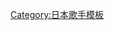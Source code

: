 {{Navbox Musical artist
| name  = Berryz工房
| title = [[Berryz工房|<span style="color:#FF0;">Berryz工房</span>]]
| background = #BA55D3
| groupstyle = background:#C4A3BF
| group1 = 成員
| list1 = [[清水佐紀]]（隊長）- [[嗣永桃子]] - [[徳永千奈美]] - [[須藤茉麻]] - [[夏燒雅]]（副隊長）- [[熊井友理奈]] - [[菅谷梨沙子]]
| group2 = 前成員
| list2 = [[石村舞波]]
| group3 =專輯<br />收錄單曲
| list3=
{{Navbox|child
| group1 = '''[[1st 超Berryz]]'''
| list1 = [[沒有你活不下去]] - [[戰鬥姿勢不是虛有其表!]] - [[活力上路！]]

| group2 = '''[[第②成長記]]'''
| list2 = [[Happiness～幸福歡迎！～]] - [[戀愛咒縛]] - [[Special Generation]] - [[這是怎樣的戀愛 YOU KNOW?]] - [[到21時為止的灰姑娘]]

| group3 = '''[[Special! Best Mini ～2.5張的他～]]'''
| list3 = [[請愛我笑話100次]]

| group4 = '''[[③夏夏迷你Berryz]]'''
| list4 = [[焦躁 來襲]]

| group5 = '''[[4th 愛的種種指數]]'''
| list5 = [[笑吧 BOYFRIEND]] - [[忐忑難安的嫣紅]] - [[VERY BEAUTY]] - [[告白的噴水廣場]]

| group6 = '''[[5 (FIVE)]] '''
| list6 = [[交往中卻像單相思]] - [[成吉思汗 (Berryz工房單曲)|成吉思汗]] - [[去吧 去吧 Monkey Dance]]

| group7 = '''[[Berryz工房 特別精選輯 Vol.1]]'''
| list7 = [[MADAYADE]]

| group8 = '''[[6th 吼叫專輯]]'''
| list8 = [[抱緊我 抱緊我]] - [[青春巴士導遊 / 對手]] - [[我未來的老公 / 流星男孩]] - [[吶喊男孩 WAO! / 朋友就是朋友!]]

| group9 = '''[[⑦ Berryz TIMES]]'''
| list9 = [[認真Bomber!!]] - [[Shining Power]] - [[成為女主角吧！]]

| group10 = '''[[愛的專輯⑧]]'''
| list10 = [[愛的子彈]] - [[啊、天亮了]] - [[櫻花綻放於酸甜春季]]

| group11 = '''[[Berryz公寓9階]]'''
| list11 = [[Be元氣 ＜只要嘗試便能做到!＞]] - [[cha cha SING]] - [[WANT!]]

| group12 = '''[[Berryz工房 特別精選輯 Vol.2]]'''
| list12 = [[Asian Celebration]] - [[金黃色的唐人街 / 再見 經常說謊的自己]] - [[希望我們一起的時間長一點 / ROCK Erotic]]

| group13 = '''[[完熟Berryz工房 The Final Completion Box]]'''
| list13 = [[我已是大人了! / 1億3千萬的總節食王國]] - [[愛一直伴隨著你 / 正常情況下，當10年偶像是不可能的!?]] - [[談論浪漫 / 永恆之歌]]
}}
| group4 = 專輯
| list4 = [[1st 超Berryz]] - [[第②成長記]] - [[4th 愛的種種指數]] - [[5 (FIVE)]] - [[6th 吼叫專輯]] - [[⑦ Berryz TIMES]] - [[愛的專輯⑧]] - [[Berryz公寓9階]]
| group5 = 精選專輯
| list5 = [[Berryz工房 特別精選輯 Vol.1]] - [[Berryz工房 特別精選輯 Vol.2]] - [[完熟Berryz工房 The Final Completion Box]]
| group6 = 迷你專輯
| list6 = [[Special! Best Mini ～2.5張的他～]] - [[③夏夏迷你Berryz]]
| group7 = DVD
| list7 = [[2004夏 First Concert Tour ～W Stand By! W & Berryz工房～|1]] - [[Berryz工房 Live Tour 2005初夏 初單獨 ～整體～|2]] - [[2005年夏 W & Berryz工房 Concert Tour 「HIGH SCORE!」|3]] - [[Berryz工房 Concert Tour 2005秋 ～Switch ON!～|4]] - [[Berryz工房 Concert Tour 2006春 ～Nyoki Nyoki 冠軍！～|5]] - [[Berryz工房 Summer Concert Tour 2006 『夏夏! ～你一定會喜歡的三個原因～』|6]] - [[2007 櫻花滿開 Berryz工房 Live ～感動的時刻不會再現！～|7]] - [[Berryz工房 Concert Tour 2007夏 ～Welcome! Berryz宮殿～|8]] - [[Berryz工房 & ℃-ute Nakayoshi Battle Concert Tour 2008春 ～Berryz假面 vs. Cutie連者～|9]] - [[Berryz工房 Concert Tour 2008秋 ～Berikore!～|10]] - [[Berryz工房 Concert Tour 2009春 ～對於所有的愛～|11]] - [[Berryz工房 Concert Tour 2009秋 ～注意～|12]] - [[Berryz工房 Concert Tour 2010初夏 ～海之家 吶喊HOUSE～|13]] - [[Berryz工房 Concert Tour 2010秋冬 ～Beri 高校 Fest.～|14]] - [[Berryz工房結成7周年記念 Concert Tour 2011春 ～週刊 Berryz TIME～|15]] - [[Berryz工房 & ℃-ute 聯合Concert Tour秋 -Berikyuu島-|16]] - [[Berryz工房 Concert Tour 2012春 ～ Berryz Station ～|17]] - [[Berryz工房七夕Special Live 2012|18]] - [[Berryz工房 Concet tour 2013春 ～Berryz公寓入居者募集中!～|19]]
| group8 = 其他
| list8 = {{Navbox|child
| group1 = '''Mobekimasu'''
| list1 = [[不醜陋的哲學]]

| group2 = '''Bekimasu'''
| list2  = [[別認輸 Wasshoi!]]

| group3 = '''[[Berryz工房]]×[[℃-ute]]'''
| list3  = [[櫻花綻放於酸甜春季]] - [[超HAPPY SONG]]

}}
| group9 = 相關項目
| list9 = [[Hello! Project]] - [[Hello! Project Kids]] - [[℃-ute]] - [[Buono!]]
}}<noinclude>
[[Category:日本歌手模板]]
[[Category:Berryz工房| ]]
[[Category:Berryz工房歌曲| ]]
[[Category:Berryz工房專輯| ]]

</noinclude>